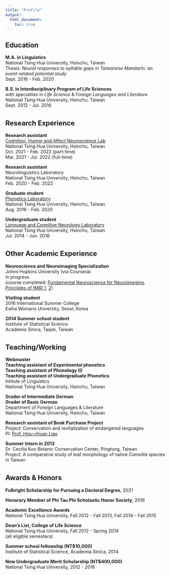 ---
title: "Profile"
output:
  html_document:
    toc: true
---
## Education  

**M.A. in Linguistics**  
National Tsing Hua University, Hsinchu, Taiwan  
Thesis: *Neural responses to syllable gaps in Taiwanese Mandarin: an event-related potential study*  
Sept. 2016 - Feb. 2020  

**B.S. in Interdisciplinary Program of Life Sciences**  
with specialties in *Life Science* & *Foreign Languages and Literature*  
National Tsing Hua University, Hsinchu, Taiwan  
Sept. 2012 - Jul. 2016  

<div style="margin-bottom:35px;">
</div>

## Research Experience  

**Research assistant**  
[Cognition, Humor and Affect Neuroscience Lab](https://mx.nthu.edu.tw/~ycchan/)  
National Tsing Hua University, Hsinchu, Taiwan  
Oct. 2021 - Feb. 2022 (part-time)  
Mar. 2021 - Jul. 2022 (full-time)  

**Research assistant**  
Neurolinguistics Laboratory   
National Tsing Hua University, Hsinchu, Taiwan  
Feb. 2020 - Feb. 2022

**Graduate student**  
[Phonetics Laboratory](http://homepage.ling.nthu.edu.tw/phonlab/)  
National Tsing Hua University, Hsinchu, Taiwan  
Aug. 2016 - Feb. 2020  

**Undergraduate student**  
[Language and Cognitive Neurology Laboratory](https://sites.google.com/view/neuroling504)  
National Tsing Hua University, Hsinchu, Taiwan  
Jul. 2014 - Jun. 2016  

<div style="margin-bottom:35px;">
</div>

## Other Academic Experience  
**Neuroscience and Neuroimaging Specialization**  
Johns Hopkins University (via Coursera)  
in progress  
(course completed: [Fundamental Neuroscience for Neuroimaging](
https://www.coursera.org/account/accomplishments/certificate/5JFNTHHQB2BA), [Principles of fMRI 1](
https://www.coursera.org/account/accomplishments/certificate/3ANLHGZ2ZVWA), [2](https://www.coursera.org/account/accomplishments/certificate/C5NSRNZE44N9))  

**Visiting student**  
2016 International Summer College  
Ewha Womans University, Seoul, Korea  
  
**2014 Summer school student**  
Institute of Statistical Science  
Academia Sinica, Taipei, Taiwan  

<div style="margin-bottom:35px;">
</div>

## Teaching/Working  

**Webmaster**  
**Teaching assistant of Experimental phonetics**  
**Teaching assistant of Phonology (I)**  
**Teaching assistant of Undergraduate Phonetics**  
Intitute of Linguistics  
National Tsing Hua University, Hsinchu, Taiwan  

**Grader of Intermediate German**  
**Grader of Basic German**  
Department of Foreign Languages & Literature  
National Tsing Hua University, Hsinchu, Taiwan 

**Research assistant of Book Purchase Project**  
Project: Conservation and revitalization of endangered languages  
PI: [Prof. Hsiu-chuan Liao](http://homepage.ling.nthu.edu.tw/faculty/hcliao/index.html)  

**Summer Intern in 2013**  
Dr. Cecilia Koo Botanic Conservation Center, Pingtung, Taiwan  
Project: A comparative study of leaf morphology of native *Camellia* species in Taiwan

<div style="margin-bottom:35px;">
</div>

## Awards & Honors
**Fulbright Scholarship for Pursuing a Doctoral Degree**, 2021  

**Honorary Member of Phi Tau Phi Scholastic Honor Society**, 2016  

**Academic Excellence Awards**  
National Tsing Hua University, Fall 2012 - Fall 2013, Fall 2014 - Fall 2015  

**Dean’s List, College of Life Science**  
National Tsing Hua University, Fall 2012 - Spring 2014  
(all eligible semesters)  

**Summer school fellowship (NT$10,000)**    
Institute of Statistical Science, Academia Sinica, 2014  

**New Undergraduate Merit Scholarship (NT$400,000)**    
National Tsing Hua University, 2012 - 2016